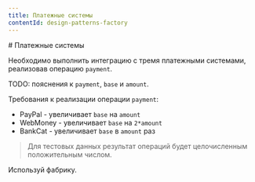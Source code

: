 ```yaml
---
title: Платежные системы
contentId: design-patterns-factory
---
```



<Layout category="Design Patterns">
  # Платежные системы

  Необходимо выполнить интеграцию с тремя платежными системами, реализовав операцию `payment`.

  TODO: пояснения к `payment`, `base` и `amount`.

  Требования к реализации операции `payment`:

  - PayPal - увеличивает `base` на `amount`
  - WebMoney - увеличивает `base` на `2*amount`
  - BankCat - увеличивает `base` в `amount` раз

  > Для тестовых данных результат операций будет целочисленным положительным числом.

  <Hint title="Рекомендуемый паттерн проектирования">Используй фабрику.</Hint>

  <Editor slot="editor" contentId="design-patterns-factory" />
</Layout>
